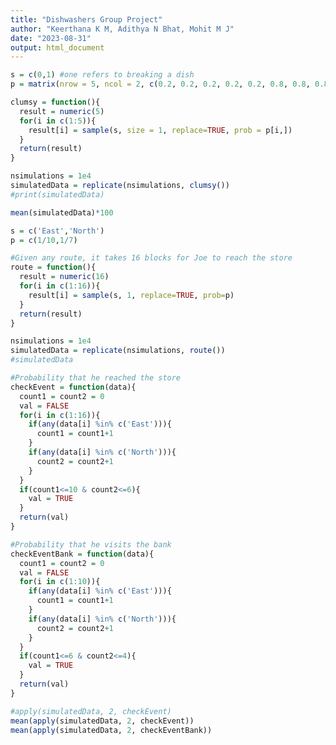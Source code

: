 ---
title: "Dishwashers Group Project"
author: "Keerthana K M, Adithya N Bhat, Mohit M J"
date: "2023-08-31"
output: html_document
---
```{r}
s = c(0,1) #one refers to breaking a dish
p = matrix(nrow = 5, ncol = 2, c(0.2, 0.2, 0.2, 0.2, 0.2, 0.8, 0.8, 0.8, 0.8, 0.8)) #equally likely that all the dishwashers break the dish

clumsy = function(){
  result = numeric(5)
  for(i in c(1:5)){
    result[i] = sample(s, size = 1, replace=TRUE, prob = p[i,])
  }
  return(result)
}

nsimulations = 1e4
simulatedData = replicate(nsimulations, clumsy())
#print(simulatedData)

mean(simulatedData)*100
```
```{r}
s = c('East','North')
p = c(1/10,1/7)

#Given any route, it takes 16 blocks for Joe to reach the store
route = function(){
  result = numeric(16)
  for(i in c(1:16)){
    result[i] = sample(s, 1, replace=TRUE, prob=p)
  }
  return(result)
}

nsimulations = 1e4
simulatedData = replicate(nsimulations, route())
#simulatedData

#Probability that he reached the store
checkEvent = function(data){
  count1 = count2 = 0
  val = FALSE
  for(i in c(1:16)){
    if(any(data[i] %in% c('East'))){
      count1 = count1+1
    }
    if(any(data[i] %in% c('North'))){
      count2 = count2+1
    }
  }
  if(count1<=10 & count2<=6){
    val = TRUE
  }
  return(val)
}

#Probability that he visits the bank
checkEventBank = function(data){
  count1 = count2 = 0
  val = FALSE
  for(i in c(1:10)){
    if(any(data[i] %in% c('East'))){
      count1 = count1+1
    }
    if(any(data[i] %in% c('North'))){
      count2 = count2+1
    }
  }
  if(count1<=6 & count2<=4){
    val = TRUE
  }
  return(val)
}

#apply(simulatedData, 2, checkEvent)
mean(apply(simulatedData, 2, checkEvent))
mean(apply(simulatedData, 2, checkEventBank))
```


